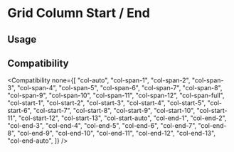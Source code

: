 
# Grid Column Start / End

## Usage

<Usage />

## Compatibility

<Compatibility
  none={[
    "col-auto",
    "col-span-1",
    "col-span-2",
    "col-span-3",
    "col-span-4",
    "col-span-5",
    "col-span-6",
    "col-span-7",
    "col-span-8",
    "col-span-9",
    "col-span-10",
    "col-span-11",
    "col-span-12",
    "col-span-full",
    "col-start-1",
    "col-start-2",
    "col-start-3",
    "col-start-4",
    "col-start-5",
    "col-start-6",
    "col-start-7",
    "col-start-8",
    "col-start-9",
    "col-start-10",
    "col-start-11",
    "col-start-12",
    "col-start-13",
    "col-start-auto",
    "col-end-1",
    "col-end-2",
    "col-end-3",
    "col-end-4",
    "col-end-5",
    "col-end-6",
    "col-end-7",
    "col-end-8",
    "col-end-9",
    "col-end-10",
    "col-end-11",
    "col-end-12",
    "col-end-13",
    "col-end-auto",
  ]}
/>
